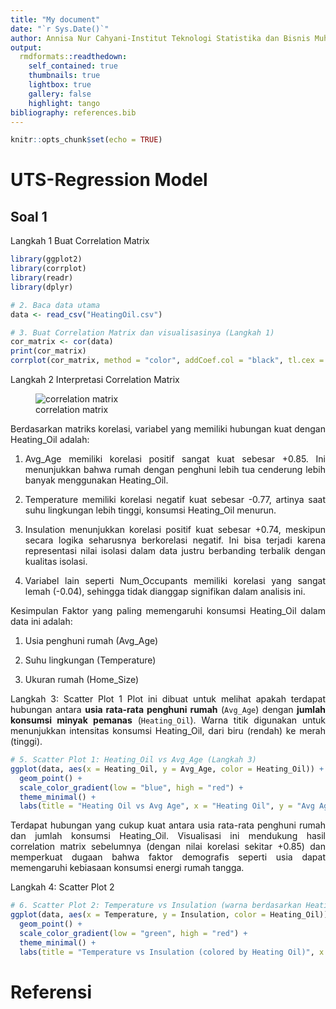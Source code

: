 ```yaml
---
title: "My document"
date: "`r Sys.Date()`"
author: Annisa Nur Cahyani-Institut Teknologi Statistika dan Bisnis Muhammadiyah Semarang
output:
  rmdformats::readthedown:
    self_contained: true
    thumbnails: true
    lightbox: true
    gallery: false
    highlight: tango
bibliography: references.bib
---
```


```{=html}
<style>
body{
text-align: justify}
</style>
```
```r
knitr::opts_chunk$set(echo = TRUE)
```

# UTS-Regression Model 

## Soal 1
Langkah 1 Buat Correlation Matrix
```r
library(ggplot2)
library(corrplot)
library(readr)
library(dplyr)

# 2. Baca data utama
data <- read_csv("HeatingOil.csv")

# 3. Buat Correlation Matrix dan visualisasinya (Langkah 1)
cor_matrix <- cor(data)
print(cor_matrix)
corrplot(cor_matrix, method = "color", addCoef.col = "black", tl.cex = 0.8)
```

Langkah 2 Interpretasi Correlation Matrix

![correlation matrix](matriks.png)


Berdasarkan matriks korelasi, variabel yang memiliki hubungan kuat dengan Heating_Oil adalah:

1. Avg_Age memiliki korelasi positif sangat kuat sebesar +0.85. Ini menunjukkan bahwa rumah dengan penghuni lebih tua cenderung lebih banyak menggunakan Heating_Oil.

2. Temperature memiliki korelasi negatif kuat sebesar -0.77, artinya saat suhu lingkungan lebih tinggi, konsumsi Heating_Oil menurun.

3. Insulation menunjukkan korelasi positif kuat sebesar +0.74, meskipun secara logika seharusnya berkorelasi negatif. Ini bisa terjadi karena representasi nilai isolasi dalam data justru berbanding terbalik dengan kualitas isolasi.

4. Variabel lain seperti Num_Occupants memiliki korelasi yang sangat lemah (-0.04), sehingga tidak dianggap signifikan dalam analisis ini.

Kesimpulan
Faktor yang paling memengaruhi konsumsi Heating_Oil dalam data ini adalah:

1. Usia penghuni rumah (Avg_Age)

2. Suhu lingkungan (Temperature)

3. Ukuran rumah (Home_Size)

Langkah 3: Scatter Plot 1
Plot ini dibuat untuk melihat apakah terdapat hubungan antara **usia rata-rata penghuni rumah** (`Avg_Age`) dengan **jumlah konsumsi minyak pemanas** (`Heating_Oil`). Warna titik digunakan untuk menunjukkan intensitas konsumsi Heating_Oil, dari biru (rendah) ke merah (tinggi).

```r
# 5. Scatter Plot 1: Heating_Oil vs Avg_Age (Langkah 3)
ggplot(data, aes(x = Heating_Oil, y = Avg_Age, color = Heating_Oil)) +
  geom_point() +
  scale_color_gradient(low = "blue", high = "red") +
  theme_minimal() +
  labs(title = "Heating Oil vs Avg Age", x = "Heating Oil", y = "Avg Age")

```

Terdapat hubungan yang cukup kuat antara usia rata-rata penghuni rumah dan jumlah konsumsi Heating_Oil. Visualisasi ini mendukung hasil correlation matrix sebelumnya (dengan nilai korelasi sekitar +0.85) dan memperkuat dugaan bahwa faktor demografis seperti usia dapat memengaruhi kebiasaan konsumsi energi rumah tangga.

Langkah 4: Scatter Plot 2
```r
# 6. Scatter Plot 2: Temperature vs Insulation (warna berdasarkan Heating_Oil) (Langkah 4)
ggplot(data, aes(x = Temperature, y = Insulation, color = Heating_Oil)) +
  geom_point() +
  scale_color_gradient(low = "green", high = "red") +
  theme_minimal() +
  labs(title = "Temperature vs Insulation (colored by Heating Oil)", x = "Temperature", y = "Insulation")

```




# Referensi
